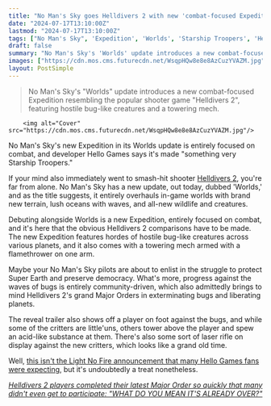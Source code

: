 ```yaml
---
title: "No Man's Sky goes Helldivers 2 with new 'combat-focused Expedition' featuring a flamethrower mech and hordes of bugs"
date: "2024-07-17T13:10:00Z"
lastmod: "2024-07-17T13:10:00Z"
tags: ["No Man's Sky", 'Expedition', 'Worlds', 'Starship Troopers', 'Helldivers 2']
draft: false
summary: "No Man's Sky's 'Worlds' update introduces a new combat-focused Expedition resembling the popular shooter game 'Helldivers 2', featuring hostile bug-like creatures and a towering mech."
images: ["https://cdn.mos.cms.futurecdn.net/WsqpHQw8e8e8AzCuzYVAZM.jpg"]
layout: PostSimple
---
```

> No Man's Sky's "Worlds" update introduces a new combat-focused Expedition resembling the popular shooter game "Helldivers 2", featuring hostile bug-like creatures and a towering mech.


        <img alt="Cover" src="https://cdn.mos.cms.futurecdn.net/WsqpHQw8e8e8AzCuzYVAZM.jpg"/>
        
No Man's Sky's new Expedition in its Worlds update is entirely focused on combat, and developer Hello Games says it's made "something very Starship Troopers."

If your mind also immediately went to smash-hit shooter [Helldivers 2](https://www.gamesradar.com/helldivers-2-guide/), you're far from alone. No Man's Sky has a new update, out today, dubbed 'Worlds,' and as the title suggests, it entirely overhauls in-game worlds with brand new terrain, lush oceans with waves, and all-new wildlife and creatures.

Debuting alongside Worlds is a new Expedition, entirely focused on combat, and it's here that the obvious Helldivers 2 comparisons have to be made. The new Expedition features hordes of hostile bug-like creatures across various planets, and it also comes with a towering mech armed with a flamethrower on one arm.

Maybe your No Man's Sky pilots are about to enlist in the struggle to protect Super Earth and preserve democracy. What's more, progress against the waves of bugs is entirely community-driven, which also admittedly brings to mind Helldivers 2's grand Major Orders in exterminating bugs and liberating planets.

The reveal trailer also shows off a player on foot against the bugs, and while some of the critters are little'uns, others tower above the player and spew an acid-like substance at them. There's also some sort of laser rifle on display against the new critters, which looks like a grand old time.

Well, [this isn't the Light No Fire announcement that many Hello Games fans were expecting](https://www.gamesradar.com/games/survival/hello-games-sean-murray-lights-the-internet-on-fire-with-a-single-emoji-that-could-mean-more-no-mans-sky-light-no-fire-news-or-nothing-at-all/), but it's undoubtedly a treat nonetheless. 

[<em>Helldivers 2 players completed their latest Major Order so quickly that many didn't even get to participate: "WHAT DO YOU MEAN IT'S ALREADY OVER?"</em>](https://www.gamesradar.com/games/third-person-shooter/helldivers-2-players-completed-their-latest-major-order-so-quickly-that-many-didnt-even-get-to-participate-what-do-you-mean-its-already-over/)
        